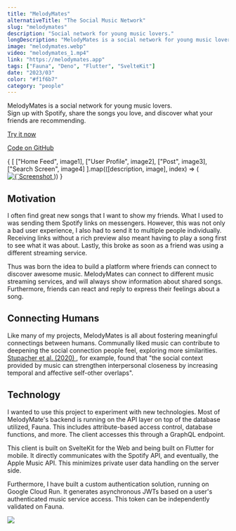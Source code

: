 ```yaml
---
title: "MelodyMates"
alternativeTitle: "The Social Music Network"
slug: "melodymates"
description: "Social network for young music lovers."
longDescription: "MelodyMates is a social network for young music lovers.\nSign up with Spotify, share the songs you love, and discover what your friends are recommending."
image: "melodymates.webp"
video: "melodymates_1.mp4"
link: "https://melodymates.app"
tags: ["Fauna", "Deno", "Flutter", "SvelteKit"]
date: "2023/03"
color: "#f1f6b7"
category: "people"
---
```



<p>
	MelodyMates is a social network for young music lovers. <br/>
	Sign up with Spotify, share the songs you love, and discover what your friends are recommending.
</p>
<div class="flex flex-wrap gap-2 pb-2 pt-4">
	<a
		href="https://melodymates.app"
		target="_blank"
		class="elevated-card-hoverable elevated-1 group inline-block h-8 w-fit">
		<div class="flex h-full w-full items-center justify-center border-b-2 border-l-4 border-r-2 border-t-4 border-black px-12">
			<p class="decoration-[0.125rem] underline-offset-[0.3rem] group-hover:underline">
				Try it now
			</p>
		</div>
	</a>
	<a
		href="https://github.com/koenidv/melodymates"
		target="_blank"
		class="elevated-card-hoverable elevated-1 group inline-block h-8 w-fit">
		<div class="flex h-full w-full items-center justify-center border-b-2 border-l-4 border-r-2 border-t-4 border-black px-12">
			<p class="decoration-[0.125rem] underline-offset-[0.3rem] group-hover:underline">
				Code on GitHub
			</p>
		</div>
	</a>
</div>
<div class="imagecarousel flex flex-row gap-2 overflow-x-scroll rounded">
  {
    [
      ["Home Feed", image1],
      ["User Profile", image2],
      ["Post", image3],
      ["Search Screen", image4]
    ].map(([description, image], index) => (
      <a
        target="_blank"
        class="transition-all duration-200 hover:saturate-100 lg:saturate-0"
        href={`/images/melodymates/${index + 1}.png`}>
        <Image
          src={image}
          alt={`Screenshot from MelodyMates; ${description}`}
					widths={[200, 400, 800]}
					sizes={"(max-width: 1000px) 200px, (max-width: 2000px) 400px, 800px"}
          loading="lazy"
          class="max-h-[40vh] min-w-[7.5rem] rounded w-min"
        />
      </a>
    ))
  }
</div>
<h2 class="pt-4 font-poppins text-3xl">Motivation</h2>
<p>
	I often find great new songs that I want to show my friends. What I used to was sending them
	Spotify links on messengers. However, this was not only a bad user experience, I also had to send
	it to multiple people individually. Receiving links without a rich preview also meant having to
	play a song first to see what it was about. Lastly, this broke as soon as a friend was using a
	different streaming service.
</p>
<p>
	Thus was born the idea to build a platform where friends can connect to discover awesome music.
	MelodyMates can connect to different music streaming services, and will always show information
	about shared songs. Furthermore, friends can react and reply to express their feelings about a
	song.
</p>
<h2 class="pt-4 font-poppins text-3xl">Connecting Humans</h2>
<p>
	Like many of my projects, MelodyMates is all about fostering meaningful connectings between
	humans. Communally liked music can contribute to deepening the social connection people feel,
	exploring more similarities.
	<a
		class="bg-[#e8e7ed] decoration-[0.125rem] underline-offset-[0.3rem] hover:underline"
		href="https://www.semanticscholar.org/paper/Cultural-Familiarity-and-Individual-Musical-Taste-Stupacher-Witek/77fdaab24703432b2891f1fb8db30fa34830f690">
		Stupacher et al. (2020)
	</a>
	, for example, found that "the social context provided by music can strengthen interpersonal closeness
	by increasing temporal and affective self-other overlaps".
</p>
<h2 class="pt-4 font-poppins text-3xl">Technology</h2>
<p>
	I wanted to use this project to experiment with new technologies. Most of MelodyMate's backend is
	running on the API layer on top of the database utilized, Fauna. This includes attribute-based
	access control, database functions, and more. The client accesses this through a GraphQL endpoint.
</p>
<p>
	This client is built on SvelteKit for the Web and being built on Flutter for mobile. It directly
	communicates with the Spotify API, and eventually, the Apple Music API. This minimizes private
	user data handling on the server side.
</p>
<p>
	Furthermore, I have built a custom authentication solution, running on Google Cloud Run. It
	generates asynchronous JWTs based on a user's authenticated music service access. This token can
	be independently validated on Fauna.
</p>
<div class="flex flex-row gap-2 overflow-x-scroll">
	<a
		target="_blank"
		class="transition-all duration-200 hover:saturate-100 lg:saturate-0"
		href="https://user-images.githubusercontent.com/32238636/234679138-054267b9-162f-4359-8f8a-b34eb024165d.png">
		<img
			class="max-h-[40vh] rounded"
			src="https://user-images.githubusercontent.com/32238636/234679138-054267b9-162f-4359-8f8a-b34eb024165d.png"
		/>
	</a>
</div>
